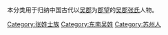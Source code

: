 {{Catnav|頁面分類|历史|歷史學|系譜學|漢族姓氏|张姓}}
{{Catnav|頁面分類|人文學科|歷史學|系譜學|漢族姓氏|张姓}}
{{Catnav|頁面分類|人类学|文化人类学|家世與傳承|系譜學|漢族姓氏|张姓}}

本分类用于归纳中国古代以[[吴郡|吴郡]]为[[郡望|郡望]]的[[吴郡张氏|吴郡张氏]]人物。

[[Category:张姓士族|Category:张姓士族]]
[[Category:东南吴姓|Category:东南吴姓]]
[[Category:苏州人|Category:苏州人]]